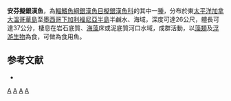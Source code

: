 {{Speciesbox 
| image = The fishes of North and Middle America (Pl. CXXVI) (7983371920).jpg
| status = LC
| status_system = IUCN3.1
| taxon = Atherinops affinis 
| authority =  [[Ayres|Ayres]], 1860
| synonyms = *''Atherinopsis affinis '',Ayres, 1860 
*''Atherinops affinis affinis'', Ayres, 1860 
*''Atherinops insularum'', Gilbert, 1891 
*''Atherinops magdalenae'', Fowler, 1903 
}}
'''安芬擬銀漢魚'''，為[[輻鰭魚綱|輻鰭魚綱]][[銀漢魚目|銀漢魚目]][[擬銀漢魚科|擬銀漢魚科]]的其中一[[種|種]]，分布於東[[太平洋|太平洋]][[加拿大|加拿大]][[溫哥華島|溫哥華島]]至[[墨西哥|墨西哥]][[下加利福尼亞半島|下加利福尼亞半島]]半鹹水、海域，深度可達26公尺，體長可達37公分，棲息在岩石底質、[[海藻|海藻]]床或泥底質河口水域，成群活動，以[[藻類|藻類]]及[[浮游生物|浮游生物]]為食，可做為食用魚。

==参考文献==
*{{FishBase_species|genus=Atherinops|species=affinis|year=2016|month=2}}

{{Taxonbar|from=Q2224197}}

[[Category:IUCN红色名录无危物种|A]]
[[Category:食用魚|A]]
[[Category:擬銀漢魚屬|A]]
[[Category:1860年描述的魚類|A]]